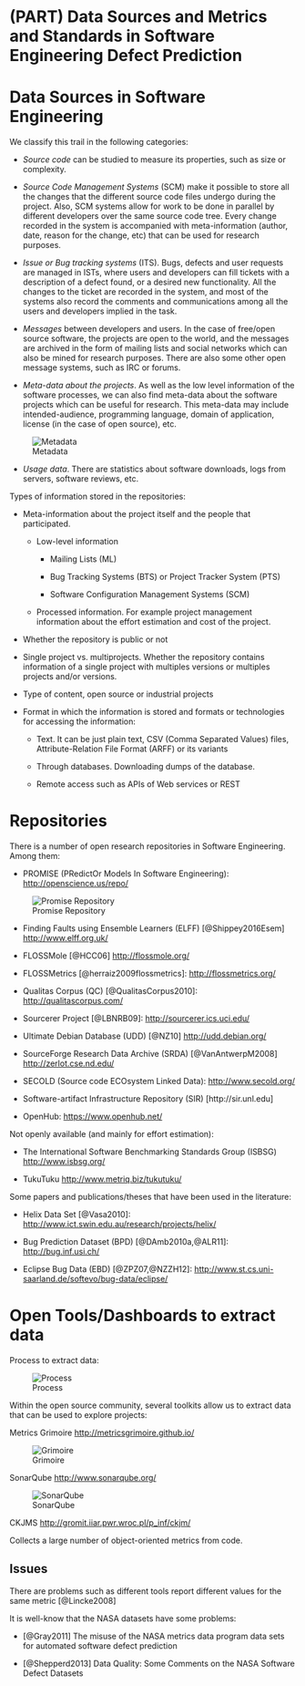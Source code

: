 # (PART) Data Sources and Metrics and Standards in Software Engineering Defect Prediction {-}

# Data Sources in Software Engineering

We classify this trail in the following categories:

* _Source code_ can be studied to measure its properties, such as size or complexity.

* _Source Code Management Systems_ (SCM) make it possible to store all the changes that the different source code files undergo during the project. Also, SCM systems allow for work to be done in parallel by different developers over the same source code tree. Every change recorded in the system is accompanied with meta-information (author, date, reason for the change, etc) that can be used for research purposes.

* _Issue or Bug tracking systems_ (ITS). Bugs, defects and user requests are managed in ISTs, where users and developers can fill tickets with a description of a defect found, or a desired new functionality. All the changes to the ticket are recorded in the system, and most of the systems also record the comments and communications among all the users and developers implied in the task. 

* _Messages_ between developers and users. In the case of free/open source software, the projects are open to the world, and the messages are archived in the form of mailing lists and social networks which can also be mined for research purposes. There are also some other open message systems, such as IRC or forums. 

* _Meta-data about the projects_. As well as the low level information of the software processes, we can also find meta-data about the software projects which can be useful for research. This meta-data may include intended-audience, programming language, domain of application, license (in the case of open source), etc.


![Metadata](figures/artifactsMeta.png)

* _Usage data_. There are statistics about software downloads, logs from servers, software reviews, etc. 



Types of information stored in the repositories:

  * Meta-information about the project itself and the
people that participated.

    + Low-level information

        * Mailing Lists (ML)

        * Bug Tracking Systems (BTS) or Project Tracker System (PTS)

        * Software Configuration Management Systems (SCM)

    + Processed information. For example project management information about the effort estimation and cost of the project.

* Whether the repository is public or not

* Single project vs. multiprojects. Whether the repository contains information of a single project with multiples versions or multiples projects and/or versions.

* Type of content, open source or industrial projects

* Format in which the information is stored and formats or technologies for accessing the information:
  
    + Text. It can be just plain text, CSV (Comma Separated Values) files, Attribute-Relation File Format
(ARFF) or its variants
    
    + Through databases. Downloading dumps of the database.
    
    + Remote access such as APIs of Web services or REST


# Repositories

There is a number of open research repositories in Software Engineering. Among them:

  + PROMISE (PRedictOr Models In Software Engineering): 
[http://openscience.us/repo/](http://openscience.us/repo/)

![Promise Repository](figures/Promise.png)

  + Finding Faults using Ensemble Learners (ELFF) [@Shippey2016Esem]
  [http://www.elff.org.uk/](http://www.elff.org.uk/)

  + FLOSSMole [@HCC06] 
[http://flossmole.org/](http://flossmole.org/)

  + FLOSSMetrics [@herraiz2009flossmetrics]: 
[http://flossmetrics.org/](http://flossmetrics.org/)

  + Qualitas Corpus (QC) [@QualitasCorpus2010]: 
[http://qualitascorpus.com/](http://qualitascorpus.com/)

  + Sourcerer Project [@LBNRB09]: 
[http://sourcerer.ics.uci.edu/](http://sourcerer.ics.uci.edu/)

  + Ultimate Debian Database (UDD) [@NZ10] 
[http://udd.debian.org/](http://udd.debian.org/)

  + SourceForge Research Data Archive (SRDA) [@VanAntwerpM2008] 
[http://zerlot.cse.nd.edu/](http://zerlot.cse.nd.edu/)

  + SECOLD (Source code ECOsystem Linked Data): 
    [http://www.secold.org/](http://www.secold.org/)

  + Software-artifact Infrastructure Repository (SIR) 
[http://sir.unl.edu]

  + OpenHub:
[https://www.openhub.net/](https://www.openhub.net/)


Not openly available (and mainly for effort estimation):

  + The International Software Benchmarking Standards Group (ISBSG)
    [http://www.isbsg.org/](http://www.isbsg.org/)
  
  + TukuTuku
    [http://www.metriq.biz/tukutuku/](http://www.metriq.biz/tukutuku/)


Some papers and publications/theses that have been used in the literature:

  + Helix Data Set [@Vasa2010]: 
    [http://www.ict.swin.edu.au/research/projects/helix/](http://www.ict.swin.edu.au/research/projects/helix/)

  + Bug Prediction Dataset (BPD) [@DAmb2010a,@ALR11]: 
    [http://bug.inf.usi.ch/](http://bug.inf.usi.ch/)

  + Eclipse Bug Data (EBD) [@ZPZ07,@NZZH12]: 
    [http://www.st.cs.uni-saarland.de/softevo/bug-data/eclipse/](http://www.st.cs.uni-saarland.de/softevo/bug-data/eclipse/)


# Open Tools/Dashboards to extract data

Process to extract data:

![Process](./figures/process.png)

Within the open source community, several toolkits allow us to extract data that can be used to explore projects:

Metrics Grimoire
[http://metricsgrimoire.github.io/](http://metricsgrimoire.github.io/)


![Grimoire](figures/Grimoire.png)

SonarQube
[http://www.sonarqube.org/](http://www.sonarqube.org/)


![SonarQube](figures/sonarQube.png)


CKJMS
[http://gromit.iiar.pwr.wroc.pl/p_inf/ckjm/](http://gromit.iiar.pwr.wroc.pl/p_inf/ckjm/)

Collects a large number of object-oriented metrics from code.

## Issues

There are problems such as different tools report different values for the same metric [@Lincke2008]

It is well-know that the NASA datasets have some problems:

 + [@Gray2011] The misuse of the NASA metrics data program data sets for automated software defect prediction

 + [@Shepperd2013] Data Quality: Some Comments on the NASA Software Defect Datasets



